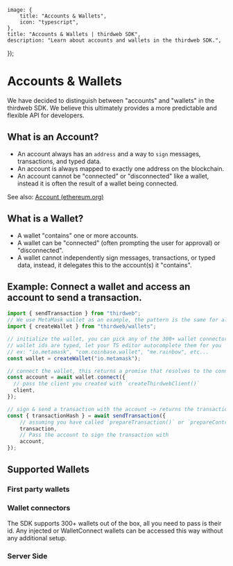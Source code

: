 
	image: {
		title: "Accounts & Wallets",
		icon: "typescript",
	},
	title: "Accounts & Wallets | thirdweb SDK",
	description: "Learn about accounts and wallets in the thirdweb SDK.",
});

# Accounts & Wallets

We have decided to distinguish between "accounts" and "wallets" in the thirdweb SDK. We believe this ultimately provides a more predictable and flexible API for developers.

## What is an Account?

- An account always has an `address` and a way to `sign` messages, transactions, and typed data.
- An account is always mapped to exactly one address on the blockchain.
- An account cannot be "connected" or "disconnected" like a wallet, instead it is often the result of a wallet being connected.

See also: [Account (ethereum.org)](https://ethereum.org/en/glossary/#account)

## What is a Wallet?

- A wallet "contains" one or more accounts.
- A wallet can be "connected" (often prompting the user for approval) or "disconnected".
- A wallet cannot independently sign messages, transactions, or typed data, instead, it delegates this to the account(s) it "contains".

## Example: Connect a wallet and access an account to send a transaction.

```ts
import { sendTransaction } from "thirdweb";
// We use MetaMask wallet as an example, the pattern is the same for all wallets
import { createWallet } from "thirdweb/wallets";

// initialize the wallet, you can pick any of the 300+ wallet connectors supported
// wallet ids are typed, let your TS editor autocomplete them for you
// ex: "io.metamask", "com.coinbase.wallet", "me.rainbow", etc...
const wallet = createWallet("io.metamask");

// connect the wallet, this returns a promise that resolves to the connected account
const account = await wallet.connect({
  // pass the client you created with `createThirdwebClient()`
  client,
});

// sign & send a transaction with the account -> returns the transaction hash
const { transactionHash } = await sendTransaction({
	// assuming you have called `prepareTransaction()` or `prepareContractCall()` before which returns the prepared transaction to send
	transaction,
	// Pass the account to sign the transaction with
	account,
});
```

## Supported Wallets

### First party wallets

<WalletCardGrid>
	<WalletCard
		label="Smart Wallet"
		href="/references/typescript/v5/smartWallet"
		icon={SmartWalletIcon}
	/>
	<WalletCard
		label="Embedded Wallet"
		href="/references/typescript/v5/embeddedWallet"
		icon={EmbeddedWalletIcon}
	/>
</WalletCardGrid>

<div className="h-10" />

### Wallet connectors

The SDK supports 300+ wallets out of the box, all you need to pass is their id. Any injected or WalletConnect wallets can be accessed this way without any additional setup.

### Server Side

<WalletCardGrid>
	<WalletCard
		label="Private Key"
		href="/references/typescript/v5/privateKeyAccount"
		icon={PrivateKeyIcon}
	/>
</WalletCardGrid>
